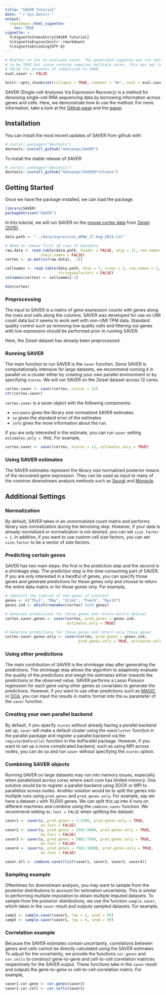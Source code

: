 ```yaml
---
title: "SAVER Tutorial"
date: "`r Sys.Date()`"
output: 
  rmarkdown::html_vignette:
    toc: TRUE
vignette: >
  %\VignetteIndexEntry{SAVER Tutorial}
  %\VignetteEngine{knitr::rmarkdown}
  %\VignetteEncoding{UTF-8}
---
```


```r
# Whether or not to evaluate saver. The generated vignette was run setting it
# to be TRUE but since running requires multiple cores, this was set to be 
# FALSE for purposes of submission to CRAN.
eval.saver <- FALSE
```


```r
knitr::opts_chunk$set(collapse = TRUE, comment = "#>", eval = eval.saver)
```

SAVER (Single-cell Analyses Via Expression Recovery) is a method for denoising single-cell RNA sequencing data by borrowing information across genes and cells. Here, we demonstrate how to use the method. For more information, take a look at the [Github page](https://github.com/mohuangx/SAVER) and the [paper](https://doi.org/10.1038/s41592-018-0033-z).

## Installation

You can install the most recent updates of SAVER from github with:

```r
# install.packages("devtools")
devtools::install_github("mohuangx/SAVER")
```
To install the stable release of SAVER:

```r
# install.packages("devtools")
devtools::install_github("mohuangx/SAVER@*release")
```

## Getting Started

Once we have the package installed, we can load the package. 

```r
library(SAVER)
packageVersion("SAVER")
```

In this tutorial, we will run SAVER on the [mouse cortex data](https://storage.googleapis.com/linnarsson-lab-www-blobs/blobs/cortex/expression_mRNA_17-Aug-2014.txt) from [Zeisel (2015)](https://www.science.org/doi/abs/10.1126/science.aaa1934).

```r
data.path <- "../data/expression_mRNA_17-Aug-2014.txt"

# Need to remove first 10 rows of metadata
raw.data <- read.table(data.path, header = FALSE, skip = 11, row.names = 1, 
                check.names = FALSE)
cortex <- as.matrix(raw.data[, -1])

cellnames <- read.table(data.path, skip = 7, nrows = 1, row.names = 1, 
                        stringsAsFactors = FALSE)
colnames(cortex) <- cellnames[-1]

dim(cortex)
```

### Preprocessing

The input to SAVER is a matrix of gene expression counts with genes along the rows and cells along the columns. SAVER was developed for use on UMI count data but it seems to work well with non-UMI TPM data. Standard quality control such as removing low quality cells and filtering out genes with low expression should be performed prior to running SAVER. 

Here, the Zeisel dataset has already been preprocessed. 

### Running SAVER

The main function to run SAVER is the `saver` function. Since SAVER is computationally intensive for large datasets, we recommend running it in parallel on a cluster either by creating your own parallel environment or by specifying `ncores`. We will run SAVER on the Zeisel dataset across 12 cores.

```r
cortex.saver <- saver(cortex, ncores = 12)
str(cortex.saver)
```

`cortex.saver` is a saver object with the following components:

* `estimate` gives the library size normalized SAVER estimates.
* `se` gives the standard error of the estimates
* `info` gives the more information about the run.

If you are only interested in the estimate, you can run `saver` setting `estimates.only = TRUE`. For example,

```r
cortex.saver <- saver(cortex, ncores = 12, estimates.only = TRUE)
```

### Using SAVER estimates

The SAVER estimates represent the library size normalized posterior means of the recovered gene expression. They can be used as input to many of the common downstream analysis methods such as [Seurat](https://satijalab.org/seurat/) and [Monocle](http://cole-trapnell-lab.github.io/monocle-release/). 

## Additional Settings

### Normalization

By default, SAVER takes in an unnormalized count matrix and performs library size normalization during the denoising step. However, if your data is already normalized or normalization is not desired, you can set `size.factor = 1`. In addition, if you want to use custom cell size factors, you can set `size.factor` to be a vector of size factors. 

### Predicting certain genes

SAVER has two main steps: the first is the prediction step and the second is a shrinkage step. The prediction step is the time-consuming part of SAVER. If you are only interested in a handful of genes, you can specify those genes and generate predictions for those genes only and choose to return the entire data matrix or for those genes only. For example,

```r
# Identify the indices of the genes of interest
genes <- c("Thy1", "Mbp", "Stim2", "Psmc6", "Rps19")
genes.ind <- which(rownames(cortex) %in% genes)

# Generate predictions for those genes and return entire dataset
cortex.saver.genes <- saver(cortex, pred.genes = genes.ind, 
                            estimates.only = TRUE)

# Generate predictions for those genes and return only those genes
cortex.saver.genes.only <- saver(cortex, pred.genes = genes.ind, 
                                 pred.genes.only = TRUE, estimates.only = TRUE)
```

### Using other predictions

The main contribution of SAVER is the shrinkage step after generating the predictions. The shrinkage step allows the algorithm to adaptively evaluate the quality of the predictions and weigh the estimates either towards the predictions or the observed value. SAVER performs a Lasso Poisson regression for each gene using other genes as covariates to generate the predictions. However, if you want to use other predictions such as [MAGIC](https://github.com/KrishnaswamyLab/MAGIC) or [DCA](https://github.com/theislab/dca), you can input the results in matrix format into the `mu` parameter of the `saver` function.

### Creating your own parallel backend

By default, if you specify `ncores` without already having a parallel backend set up, `saver` will make a default cluster using the `makeCluster` function in the parallel package and register a parallel backend via the `registerDoParallel` function in the doParallel package. However, if you want to set up a more complicated backend, such as using MPI across nodes, you can do so and run `saver` without specifying the `ncores` option.   

### Combining SAVER objects

Running SAVER on large datasets may run into memory issues, especially when parallelized across cores where each core has limited memory. One solution would be to register a parallel backend using SOCK or MPI to parallelize across nodes. Another solution would be to split the genes into multiple runs using `pred.genes` and `pred.genes.only`. For example, say we have a dataset `x` with 10,000 genes. We can split this up into 4 runs on different machines and combine using the `combine.saver` function. We recommend setting `do.fast = FALSE` when splitting the dataset.

```r
saver1 <- saver(x, pred.genes = 1:2500, pred.genes.only = TRUE, 
                do.fast = FALSE)
saver2 <- saver(x, pred.genes = 2501:5000, pred.genes.only = TRUE,
                do.fast = FALSE)
saver3 <- saver(x, pred.genes = 5001:7500, pred.genes.only = TRUE,
                do.fast = FALSE)
saver4 <- saver(x, pred.genes = 7501:10000, pred.genes.only = TRUE,
                do.fast = FALSE)

saver.all <- combine.saver(list(saver1, saver2, saver3, saver4))
```

### Sampling example

Oftentimes for downstream analysis, you may want to sample from the posterior distributions to account for estimation uncertainty. This is similar to performing multiple imputation to obtain multiple imputed datasets. To sample from the posterior distributions, we use the function `sample.saver`, which takes in the `saver` result and outputs sampled datasets. For example,

```r
samp1 <- sample.saver(saver1, rep = 1, seed = 50)
samp5 <- sample.saver(saver1, rep = 5, seed = 50)
```

### Correlation example

Because the SAVER estimates contain uncertainty, correlations between genes and cells cannot be directly calculated using the SAVER estimates. To adjust for the uncertainty, we provide the functions `cor.genes` and `cor.cells` to construct gene-to-gene and cell-to-cell correlation matrices respectively for the SAVER output. These functions take in the `saver` result and outputs the gene-to-gene or cell-to-cell correlation matrix. For example,

```r
saver1.cor.gene <- cor.genes(saver1)
saver1.cor.cell <- cor.cells(saver1)
```

